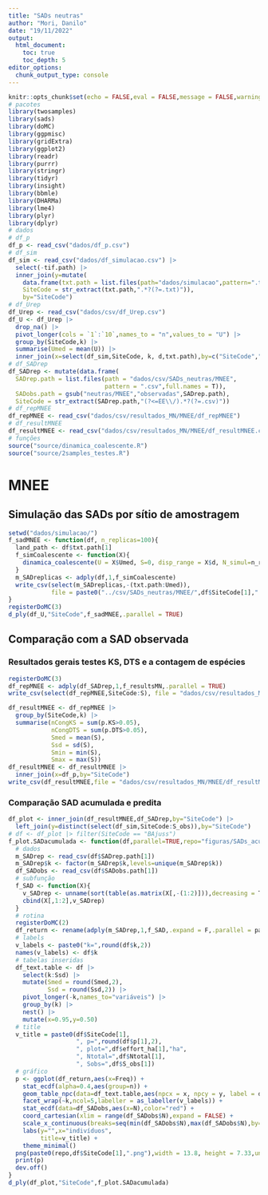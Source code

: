 ```yaml
---
title: "SADs neutras"
author: "Mori, Danilo"
date: "19/11/2022"
output: 
  html_document:
    toc: true
    toc_depth: 5
editor_options: 
  chunk_output_type: console
---
```


<style>
body {
text-align: justify}
</style>

```r
knitr::opts_chunk$set(echo = FALSE,eval = FALSE,message = FALSE,warning = FALSE)
# pacotes
library(twosamples)
library(sads)
library(doMC)
library(ggpmisc)
library(gridExtra)
library(ggplot2)
library(readr)
library(purrr)
library(stringr)
library(tidyr)
library(insight)
library(bbmle)
library(DHARMa)
library(lme4)
library(plyr)
library(dplyr)
# dados
# df_p
df_p <- read_csv("dados/df_p.csv")
# df_sim
df_sim <- read_csv("dados/df_simulacao.csv") |> 
  select(-tif.path) |> 
  inner_join(y=mutate(
    data.frame(txt.path = list.files(path="dados/simulacao",pattern=".txt")),
    SiteCode = str_extract(txt.path,".*?(?=.txt)")),
    by="SiteCode")
# df_Urep
df_Urep <- read_csv("dados/csv/df_Urep.csv")
df_U <- df_Urep |> 
  drop_na() |> 
  pivot_longer(cols = `1`:`10`,names_to = "n",values_to = "U") |> 
  group_by(SiteCode,k) |> 
  summarise(Umed = mean(U)) |> 
  inner_join(x=select(df_sim,SiteCode, k, d,txt.path),by=c("SiteCode","k"))
# df_SADrep
df_SADrep <- mutate(data.frame(
  SADrep.path = list.files(path = "dados/csv/SADs_neutras/MNEE",
                           pattern = ".csv",full.names = T)),
  SADobs.path = gsub("neutras/MNEE","observadas",SADrep.path),
  SiteCode = str_extract(SADrep.path,"(?<=EE\\/).*?(?=.csv)"))
# df_repMNEE
df_repMNEE <- read_csv("dados/csv/resultados_MN/MNEE/df_repMNEE")
# df_resultMNEE
df_resultMNEE <- read_csv("dados/csv/resultados_MN/MNEE/df_resultMNEE.csv")
# funções
source("source/dinamica_coalescente.R")
source("source/2samples_testes.R")
```

# MNEE

## Simulação das SADs por sítio de amostragem

```r
setwd("dados/simulacao/")
f_sadMNEE <- function(df, n_replicas=100){
  land_path <- df$txt.path[1]
  f_simCoalescente <- function(X){
    dinamica_coalescente(U = X$Umed, S=0, disp_range = X$d, N_simul=n_replicas,landscape = land_path)
  }
  m_SADreplicas <- adply(df,1,f_simCoalescente)
  write_csv(select(m_SADreplicas,-(txt.path:Umed)),
            file = paste0("../csv/SADs_neutras/MNEE/",df$SiteCode[1],".csv"))
}
registerDoMC(3)
d_ply(df_U,"SiteCode",f_sadMNEE,.parallel = TRUE)
```

## Comparação com a SAD observada

### Resultados gerais testes KS, DTS e a contagem de espécies

```r
registerDoMC(3)
df_repMNEE <- adply(df_SADrep,1,f_resultsMN,.parallel = TRUE)
write_csv(select(df_repMNEE,SiteCode:S), file = "dados/csv/resultados_MN/MNEE/df_repMNEE")
```

```r
df_resultMNEE <- df_repMNEE |> 
  group_by(SiteCode,k) |> 
  summarise(nCongKS = sum(p.KS>0.05),
            nCongDTS = sum(p.DTS>0.05),
            Smed = mean(S),
            Ssd = sd(S),
            Smin = min(S),
            Smax = max(S))
df_resultMNEE <- df_resultMNEE |> 
  inner_join(x=df_p,by="SiteCode")
write_csv(df_resultMNEE,file = "dados/csv/resultados_MN/MNEE/df_resultMNEE.csv")
```

### Comparação SAD acumulada e predita


```r
df_plot <- inner_join(df_resultMNEE,df_SADrep,by="SiteCode") |> 
  left_join(y=distinct(select(df_sim,SiteCode:S_obs)),by="SiteCode")
# df <- df_plot |> filter(SiteCode == "BAjuss")
f_plot.SADacumulada <- function(df,parallel=TRUE,repo="figuras/SADs_acumuladas/"){
  # dados
  m_SADrep <- read_csv(df$SADrep.path[1])
  m_SADrep$k <- factor(m_SADrep$k,levels=unique(m_SADrep$k))
  df_SADobs <- read_csv(df$SADobs.path[1])
  # subfunção
  f_SAD <- function(X){
    v_SADrep <- unname(sort(table(as.matrix(X[,-(1:2)])),decreasing = T))
    cbind(X[,1:2],v_SADrep)
  }
  # rotina
  registerDoMC(2)
  df_return <- rename(adply(m_SADrep,1,f_SAD,.expand = F,.parallel = parallel),n=X1,sp.name=Var1)
  # labels
  v_labels <- paste0("k=",round(df$k,2))
  names(v_labels) <- df$k
  # tabelas inseridas
  df_text.table <- df |> 
    select(k:Ssd) |> 
    mutate(Smed = round(Smed,2),
           Ssd = round(Ssd,2)) |> 
    pivot_longer(-k,names_to="variáveis") |> 
    group_by(k) |> 
    nest() |> 
    mutate(x=0.95,y=0.50)
  # title
  v_title = paste0(df$SiteCode[1],
                   ", p=",round(df$p[1],2),
                   ", plot=",df$effort_ha[1],"ha",
                   ", Ntotal=",df$Ntotal[1],
                   ", Sobs=",df$S_obs[1])
  # gráfico
  p <- ggplot(df_return,aes(x=Freq)) +
    stat_ecdf(alpha=0.4,aes(group=n)) +
    geom_table_npc(data=df_text.table,aes(npcx = x, npcy = y, label = data)) +
    facet_wrap(~k,ncol=5,labeller = as_labeller(v_labels)) +
    stat_ecdf(data=df_SADobs,aes(x=N),color="red") +
    coord_cartesian(xlim = range(df_SADobs$N),expand = FALSE) +
    scale_x_continuous(breaks=seq(min(df_SADobs$N),max(df_SADobs$N),by=10)) +
    labs(y="",x="indivíduos",
         title=v_title) +
    theme_minimal() 
  png(paste0(repo,df$SiteCode[1],".png"),width = 13.8, height = 7.33,units="in",res=500)
  print(p)
  dev.off()
}
d_ply(df_plot,"SiteCode",f_plot.SADacumulada)
```



